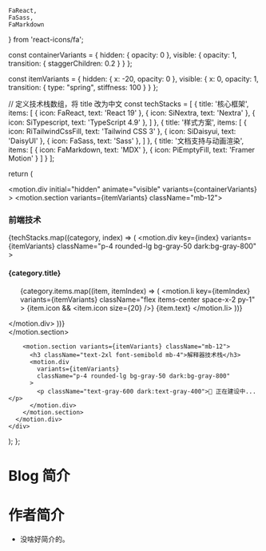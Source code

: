     FaReact,
    FaSass,
    FaMarkdown
} from 'react-icons/fa';

  const containerVariants = {
    hidden: { opacity: 0 },
    visible: {
      opacity: 1,
      transition: {
        staggerChildren: 0.2
      }
    }
  };

  const itemVariants = {
    hidden: { x: -20, opacity: 0 },
    visible: {
      x: 0,
      opacity: 1,
      transition: {
        type: "spring",
        stiffness: 100
      }
    }
  };

  // 定义技术栈数组，将 title 改为中文
  const techStacks = [
    {
      title: '核心框架',
      items: [
        { icon: FaReact, text: 'React 19' },
          { icon: SiNextra, text: 'Nextra' },
          { icon: SiTypescript, text: 'TypeScript 4.9' },
      ]
    },
    {
      title: '样式方案',
      items: [
          { icon: RiTailwindCssFill, text: 'Tailwind CSS 3' },
          { icon: SiDaisyui, text: 'DaisyUI' },
        { icon: FaSass, text: 'Sass' },
      ]
    },
    {
      title: '文档支持与动画渲染',
      items: [
        { icon: FaMarkdown, text: 'MDX' },
        { icon: PiEmptyFill, text: 'Framer Motion' }
      ]
    }
  ];

  return (
    <div className="max-w-4xl mx-auto p-6">
      <motion.div
        initial="hidden"
        animate="visible"
        variants={containerVariants}
      >
        <motion.section variants={itemVariants} className="mb-12">
          <h3 className="text-2xl font-semibold mb-4">前端技术</h3>
          <div className="grid grid-cols-1 md:grid-cols-2 gap-4">
            {techStacks.map((category, index) => (
              <motion.div 
                key={index}
                variants={itemVariants}
                className="p-4 rounded-lg bg-gray-50 dark:bg-gray-800"
              >
                <h4 className="font-medium mb-2">{category.title}</h4>
                <ul className="space-y-1">
                  {category.items.map((item, itemIndex) => (
                    <motion.li 
                      key={itemIndex}
                      variants={itemVariants}
                      className="flex items-center space-x-2 py-1"
                    >
                      <span className="w-5 h-5 flex-shrink-0 text-gray-600 dark:text-gray-400">
                        {item.icon && <item.icon size={20} />}
                      </span>
                      <span>{item.text}</span>
                    </motion.li>
                  ))}
                </ul>
              </motion.div>
            ))}
          </div>
        </motion.section>

        <motion.section variants={itemVariants} className="mb-12">
          <h3 className="text-2xl font-semibold mb-4">解释器技术栈</h3>
          <motion.div 
            variants={itemVariants}
            className="p-4 rounded-lg bg-gray-50 dark:bg-gray-800"
          >
            <p className="text-gray-600 dark:text-gray-400">🚧 正在建设中...</p>
          </motion.div>
        </motion.section>
      </motion.div> 
    </div>
  );
};

# Blog 简介
<TechIntro />

# 作者简介
+ 没啥好简介的。
